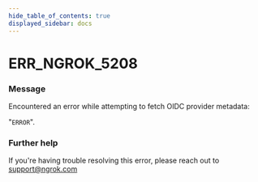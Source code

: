```yaml
---
hide_table_of_contents: true
displayed_sidebar: docs
---
```



# ERR_NGROK_5208

### Message

Encountered an error while attempting to fetch OIDC provider metadata:

"`ERROR`".

<ErrorDetails error="err_ngrok_5208" />

### Further help

If you're having trouble resolving this error, please reach out to [support@ngrok.com](mailto:support@ngrok.com?subject=Help%20with%20ERR_NGROK_5208)
